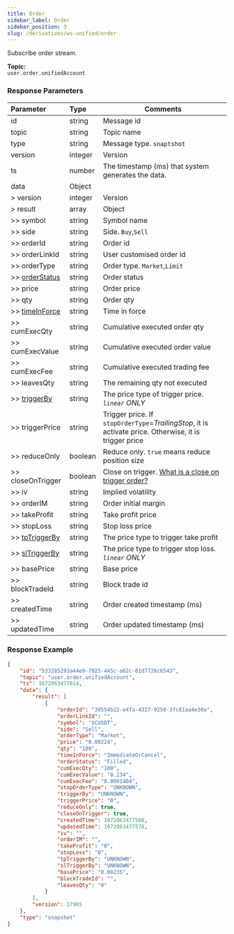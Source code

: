 ```yaml
---
title: Order
sidebar_label: Order
sidebar_position: 3
slug: /derivatives/ws-unified/order
---
```



Subscribe order stream.

**Topic:**<br/>
`user.order.unifiedAccount`

### Response Parameters
| Parameter | Type | Comments|
|:----- |:-----|----- |
|id |string |Message id |
|topic |string |Topic name |
|type |string |Message type. `snaptshot`|
|version |integer |Version|
|ts |number |The timestamp (ms) that system generates the data. |
|data |Object | |
|> version |integer |Version|
|> result |array |Object|
|>> symbol |string |Symbol name |
|>> side |string |Side. `Buy`,`Sell` |
|>> orderId  |string |Order id |
|>> orderLinkId |string |User customised order id |
|>> orderType |string |Order type. `Market`,`Limit` |
|>> [orderStatus](../enum#orderstatus) |string |Order status |
|>> price |string |Order price |
|>> qty |string |Order qty |
|>> [timeInForce](../enum#timeinforce) |string |Time in force |
|>> cumExecQty |string |Cumulative executed order qty |
|>> cumExecValue |string |Cumulative executed order value |
|>> cumExecFee |string |Cumulative executed trading fee |
|>> leavesQty |string |The remaining qty not executed |
|>> [triggerBy](../enum#triggerby) |string |The price type of trigger price. _`linear` ONLY_ |
|>> triggerPrice |string |Trigger price. If `stopOrderType`=_TrailingStop_, it is activate price. Otherwise, it is trigger price |
|>> reduceOnly |boolean |Reduce only. `true` means reduce position size |
|>> closeOnTrigger |boolean |Close on trigger. <a href="https://www.bybit.com/en-US/help-center/bybitHC_Article?language=en_US&id=000001050">What is a close on trigger order?</a> |
|>> iv |string |Implied volatility |
|>> orderIM |string |Order initial margin |
|>> takeProfit |string |Take profit price |
|>> stopLoss |string |Stop loss price |
|>> [tpTriggerBy](../enum#triggerby) |string |The price type to trigger take profit |
|>> [slTriggerBy](../enum#triggerby) |string |The price type to trigger stop loss. _`linear` ONLY_ |
|>> basePrice |string |Base price |
|>> blockTradeId  |string |Block trade id |
|>> createdTime |string |Order created timestamp (ms) |
|>> updatedTime |string |Order updated timestamp (ms) |

### Response Example

```json
{
    "id": "533285293a44e9-7925-445c-a62c-01d7726c6543",
    "topic": "user.order.unifiedAccount",
    "ts": 1672063477614,
    "data": {
        "result": [
            {
                "orderId": "38554b22-e4fa-4327-9250-3fc81aa4e30a",
                "orderLinkId": "",
                "symbol": "SCUSDT",
                "side": "Sell",
                "orderType": "Market",
                "price": "0.00224",
                "qty": "100",
                "timeInForce": "ImmediateOrCancel",
                "orderStatus": "Filled",
                "cumExecQty": "100",
                "cumExecValue": "0.234",
                "cumExecFee": "0.0001404",
                "stopOrderType": "UNKNOWN",
                "triggerBy": "UNKNOWN",
                "triggerPrice": "0",
                "reduceOnly": true,
                "closeOnTrigger": true,
                "createdTime": 1672063477568,
                "updatedTime": 1672063477578,
                "iv": "",
                "orderIM": "",
                "takeProfit": "0",
                "stopLoss": "0",
                "tpTriggerBy": "UNKNOWN",
                "slTriggerBy": "UNKNOWN",
                "basePrice": "0.00235",
                "blockTradeId": "",
                "leavesQty": "0"
            }
        ],
        "version": 17965
    },
    "type": "snapshot"
}
```